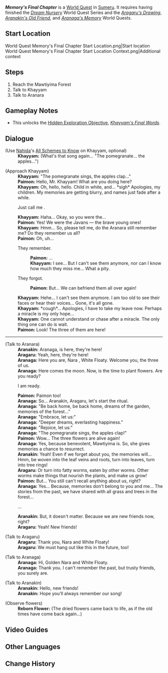 {{Quest Infobox
|id            = 73059
|image         = World Quest Memory's Final Chapter.png
|type          = World
|requirement   = [[Dream Nursery]]
|characters    = Paimon; Traveler; Khayyam; Aragaru; Aranaga; Aranakin
|startLocation = [[Mawtiyima Forest]], [[Sumeru]]
|region        = Sumeru
|area          = Lokapala Jungle
|subarea       = Mawtiyima Forest
|prev          = Aragaru's Drawing
|prev2         = Aranakin's Old Friend
|prev3         = Aranaga's Memory
|next          = Khayyam's Final Words
|rewards       = Adventure EXP*100;Primogem*20;Mora*10,000
|rep           = Sumeru
|repAmt        = 20
|repOrder      = 483
}}

'''''Memory's Final Chapter''''' is a [[World Quest]] in [[Sumeru]]. It requires having finished the ''[[Dream Nursery]]'' World Quest Series and the ''[[Aragaru's Drawing]]'', ''[[Aranakin's Old Friend]]'', and ''[[Aranaga's Memory]]'' World Quests.

==Start Location== 
<gallery>
World Quest Memory's Final Chapter Start Location.png|Start location
World Quest Memory's Final Chapter Start Location Context.png|Additional context
</gallery>

==Steps== 
#Reach the Mawtiyima Forest
#Talk to Khayyam 
#Talk to Aranara

==Gameplay Notes==
* This unlocks the [[Hidden Exploration Objective]], ''[[Khayyam's Final Words]]''.

==Dialogue==
{{Quest Description|Though lost memories flow by like water, friendships may be reborn with time...}}
{{Dialogue Start}}
;(Use [[Nahida]]'s [[All Schemes to Know]] on Khayyam, optional)
:'''Khayyam:''' (What's that song again... "The pomegranate... the apples...")

;(Approach Khayyam)
:'''Khayyam:''' "The pomegranate sings, the apples clap..."
:'''Paimon:''' Hello, Mr. Khayyam! What are you doing here?
:'''Khayyam:''' Oh, hello, hello. Child in white, and... *sigh* Apologies, my children. My memories are getting blurry, and names just fade after a while.
:{{DIcon}} Just call me {{Traveler}}.
:'''Khayyam:''' Haha... Okay, so you were the...
:'''Paimon:''' Yes! We were the Javans &mdash; the brave young ones!
:'''Khayyam:''' Hmm... So, please tell me, do the Aranara still remember me? Do they remember us all?
:'''Paimon:''' Oh, uh...
:{{DIcon}} They remember.
::'''Paimon:''' ...
::'''Khayyam:''' I see... But I can't see them anymore, nor can I know how much they miss me... What a pity.
:{{DIcon}} They forgot.
::'''Paimon:''' But... We can befriend them all over again!
:'''Khayyam:''' Hehe... I can't see them anymore. I am too old to see their faces or hear their voices... Gone, it's all gone.
:'''Khayyam:''' *cough*... Apologies, I have to take my leave now. Perhaps a miracle is my only hope...
:'''Khayyam:''' One cannot understand or chase after a miracle. The only thing one can do is wait.
:{{Black Screen|Khayyam unsteadily walks away...}}
:'''Paimon:''' Look! The three of them are here!
----
;(Talk to Aranara)
:'''Aranakin:''' Aranaga, {{MC|he|she}} is here, they're here!
:'''Aragaru:''' Yeah, here, they're here!
:'''Aranaga:''' Here you are, Nara {{Traveler}}, White Floaty. Welcome you, the three of us.
:'''Aranaga:''' Here comes the moon. Now, is the time to plant flowers. Are you ready?
:{{DIcon}} I am ready.
:'''Paimon:''' Paimon too!
:'''Aranaga:''' So... Aranakin, Aragaru, let's start the ritual.
:'''Aranaga:''' "Be back home, be back home, dreams of the garden, memories of the forest..."
:'''Aranaga:''' "Embrace, let us:"
:'''Aranaga:''' "Deeper dreams, everlasting happiness."
:'''Aranaga:''' "Rejoice, let us:"
:'''Aranaga:''' "The pomegranate sings, the apples clap!"
:{{Black Screen|The Aranara plant the dried flowers. With the ballad echoing in the wind, the flowers come back to life magically...}}
:'''Paimon:''' Wow... The three flowers are alive again!
:'''Aranaga:''' Yes, because benevolent, Mawtiyima is. So, she gives memories a chance to resurrect.
:'''Aranakin:''' Yeah! Even if we forget about you, the memories will... Hmm, be woven into the leaf veins and roots, turn into leaves, turn into tree rings!
:'''Aragaru:''' Or turn into fatty worms, eaten by other worms. Other worms make things that nourish the plants, and make us grow!
:'''Paimon:''' But... You still can't recall anything about us, right?
:'''Aranaga:''' Yes... Because, memories don't belong to you and me... The stories from the past, we have shared with all grass and trees in the forest...
:{{DIcon}} ...
:'''Aranakin:''' But, it doesn't matter. Because we are new friends now, right?
:'''Aragaru:''' Yeah! New friends!

;(Talk to Aragaru)
:'''Aragaru:''' Thank you, Nara {{Traveler}} and White Floaty!
:'''Aragaru:''' We must hang out like this in the future, too!

;(Talk to Aranaga)
:'''Aranaga:''' Hi, Golden Nara and White Floaty.
:'''Aranaga:''' Thank you. I can't remember the past, but trusty friends, you surely are.

;(Talk to Aranakin)
:'''Aranakin:''' Hello, new friends!
:'''Aranakin:''' Hope you'll always remember our song!

;(Observe flowers)
:'''Reborn Flower:''' (The dried flowers came back to life, as if the old times have come back again...)
{{Dialogue End}}

==Video Guides==
{{EVT
|video1 = https://youtu.be/LCTW4Z8yCcQ
|caption1 = Aranyaka Part IV: Memory's Final Chapter
}}

==Other Languages ==
{{Other Languages
|en      = Memory's Final Chapter
|zhs     = 回忆终章
|zhs_rm  = Huíyì Zhōngzhāng
|zht     = 回憶終章
|zht_rm  = Huíyì Zhōngzhāng
|zh_tl   = Memory's Final Chapter
|ja      = 回想終章
|ja_rm   = Kaisou Shuushou
|ja_tl   = Reminiscence Last Chapter
|ko      = 추억의 종장
|ko_rm   = Chueok-ui Jongjang
|ko_tl   = Memory's Final Chapter
|es      = Epílogo: Recuerdos
|es_tl   = Epilogue: Memories
|fr      = Le chapitre final des souvenirs
|fr_tl   = The Final Chapter of the Memories
|ru      = Эпилог: Воспоминания
|ru_tl   = Epilogue: Reminiscences
|th      = บทสุดท้ายของความทรงจำ
|th_rm   = 
|th_tl   = 
|vi      = Chương Kết Của Hồi Ức
|vi_tl   = Memory's Final Chapter
|de      = Letztes Kapitel der Erinnerungen
|de_tl   = Last Chapter of Memories
|id      = Babak Akhir Kenangan
|id_tl   = Memory's Final Chapter
|pt      = Capítulo Final: Memórias
|pt_tl   = Final Chapter: Memories
|tr      = Hatıraların Son Bölümü
|tr_tl   = 
|it      = L'ultimo capitolo dei ricordi
|it_tl   = 
}}

==Change History==
{{Change History|3.0}}